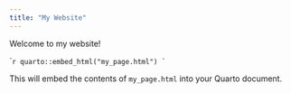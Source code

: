 ```yaml
---
title: "My Website"
---
```


Welcome to my website!

```r
quarto::embed_html("my_page.html")
` ``

This will embed the contents of `my_page.html` into your Quarto document.
